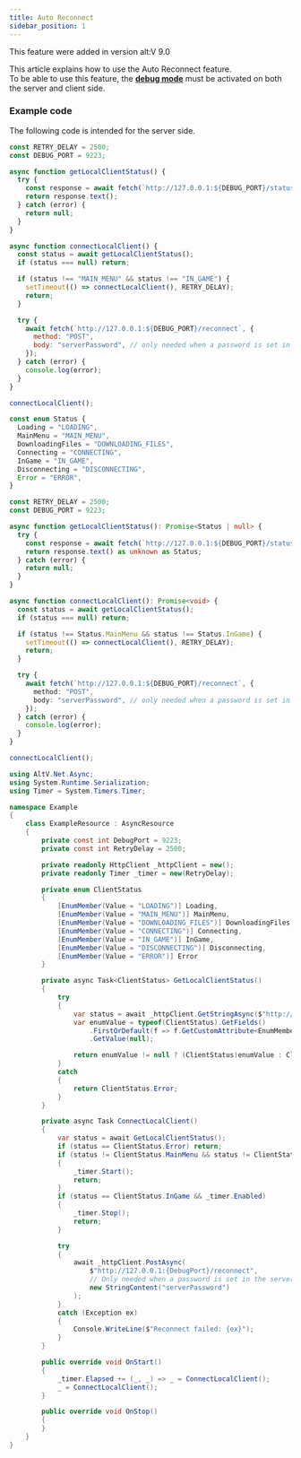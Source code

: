 ```yaml
---
title: Auto Reconnect
sidebar_position: 1
---
```



<span class="badge badge--secondary">This feature were added in version alt:V 9.0</span>

This article explains how to use the Auto Reconnect feature.<br/>
To be able to use this feature, the **[debug mode](./debug-mode.md)** must be activated on both the server and client side.

### Example code

The following code is intended for the server side.<br/>

<Tabs>
<TabItem value="javascript" label="JavaScript">

```javascript
const RETRY_DELAY = 2500;
const DEBUG_PORT = 9223;

async function getLocalClientStatus() {
  try {
    const response = await fetch(`http://127.0.0.1:${DEBUG_PORT}/status`);
    return response.text();
  } catch (error) {
    return null;
  }
}

async function connectLocalClient() {
  const status = await getLocalClientStatus();
  if (status === null) return;

  if (status !== "MAIN_MENU" && status !== "IN_GAME") {
    setTimeout(() => connectLocalClient(), RETRY_DELAY);
    return;
  }

  try {
    await fetch(`http://127.0.0.1:${DEBUG_PORT}/reconnect`, {
      method: "POST",
      body: "serverPassword", // only needed when a password is set in the server.toml
    });
  } catch (error) {
    console.log(error);
  }
}

connectLocalClient();
```

</TabItem>
<TabItem value="typescript" label="TypeScript">

```typescript
const enum Status {
  Loading = "LOADING",
  MainMenu = "MAIN_MENU",
  DownloadingFiles = "DOWNLOADING_FILES",
  Connecting = "CONNECTING",
  InGame = "IN_GAME",
  Disconnecting = "DISCONNECTING",
  Error = "ERROR",
}

const RETRY_DELAY = 2500;
const DEBUG_PORT = 9223;

async function getLocalClientStatus(): Promise<Status | null> {
  try {
    const response = await fetch(`http://127.0.0.1:${DEBUG_PORT}/status`);
    return response.text() as unknown as Status;
  } catch (error) {
    return null;
  }
}

async function connectLocalClient(): Promise<void> {
  const status = await getLocalClientStatus();
  if (status === null) return;

  if (status !== Status.MainMenu && status !== Status.InGame) {
    setTimeout(() => connectLocalClient(), RETRY_DELAY);
    return;
  }

  try {
    await fetch(`http://127.0.0.1:${DEBUG_PORT}/reconnect`, {
      method: "POST",
      body: "serverPassword", // only needed when a password is set in the server.toml
    });
  } catch (error) {
    console.log(error);
  }
}

connectLocalClient();
```

</TabItem>
<TabItem value="csharp" label="C#">

```csharp
using AltV.Net.Async;
using System.Runtime.Serialization;
using Timer = System.Timers.Timer;

namespace Example
{
    class ExampleResource : AsyncResource
    {
        private const int DebugPort = 9223;
        private const int RetryDelay = 2500;

        private readonly HttpClient _httpClient = new();
        private readonly Timer _timer = new(RetryDelay);

        private enum ClientStatus
        {
            [EnumMember(Value = "LOADING")] Loading,
            [EnumMember(Value = "MAIN_MENU")] MainMenu,
            [EnumMember(Value = "DOWNLOADING_FILES")] DownloadingFiles,
            [EnumMember(Value = "CONNECTING")] Connecting,
            [EnumMember(Value = "IN_GAME")] InGame,
            [EnumMember(Value = "DISCONNECTING")] Disconnecting,
            [EnumMember(Value = "ERROR")] Error
        }

        private async Task<ClientStatus> GetLocalClientStatus()
        {
            try
            {
                var status = await _httpClient.GetStringAsync($"http://127.0.0.1:{DebugPort}/status");
                var enumValue = typeof(ClientStatus).GetFields()
                    .FirstOrDefault(f => f.GetCustomAttribute<EnumMemberAttribute>()?.Value == status)?
                    .GetValue(null);

                return enumValue != null ? (ClientStatus)enumValue : ClientStatus.Error;
            }
            catch
            {
                return ClientStatus.Error;
            }
        }

        private async Task ConnectLocalClient()
        {
            var status = await GetLocalClientStatus();
            if (status == ClientStatus.Error) return;
            if (status != ClientStatus.MainMenu && status != ClientStatus.InGame && !_timer.Enabled)
            {
                _timer.Start();
                return;
            }
            if (status == ClientStatus.InGame && _timer.Enabled)
            {
                _timer.Stop();
                return;
            }

            try
            {
                await _httpClient.PostAsync(
                    $"http://127.0.0.1:{DebugPort}/reconnect",
                    // Only needed when a password is set in the server.toml, otherwise pass null instead of StringContent
                    new StringContent("serverPassword")
                );
            }
            catch (Exception ex)
            {
                Console.WriteLine($"Reconnect failed: {ex}");
            }
        }

        public override void OnStart()
        {
            _timer.Elapsed += (_, _) => _ = ConnectLocalClient();
            _ = ConnectLocalClient();
        }

        public override void OnStop()
        {
        }
    }
}
```

</TabItem>
</Tabs>
